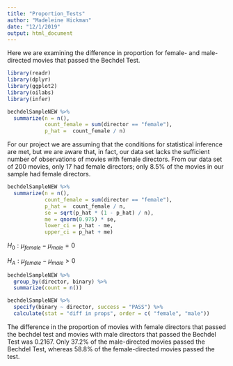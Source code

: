 ```yaml
---
title: "Proportion_Tests"
author: "Madeleine Hickman"
date: "12/1/2019"
output: html_document
---
```

Here we are examining the difference in proportion for female- and male- directed movies that passed the Bechdel Test. 

```r
library(readr)
library(dplyr)
library(ggplot2)
library(oilabs)
library(infer)
```
```r
bechdelSampleNEW %>%
  summarize(n = n(), 
            count_female = sum(director == "female"),
            p_hat =  count_female / n)
```

For our project we are assuming that the conditions for statistical inference are met, but we are aware that, in fact, our data set lacks the sufficient number of observations of movies with female directors. From our data set of 200 movies, only 17 had female directors; only 8.5% of the movies in our sample had female directors. 

```r
bechdelSampleNEW %>%
  summarize(n = n(), 
            count_female = sum(director == "female"),
            p_hat =  count_female / n, 
            se = sqrt(p_hat * (1 - p_hat) / n), 
            me = qnorm(0.975) * se, 
            lower_ci = p_hat - me, 
            upper_ci = p_hat + me)
```

$H_0: \mu_{female} - \mu_{male} = 0$

$H_A: \mu_{female} - \mu_{male} > 0$

```r
bechdelSampleNEW %>% 
  group_by(director, binary) %>% 
  summarize(count = n()) 
```

```r
bechdelSampleNEW %>%
  specify(binary ~ director, success = "PASS") %>%
  calculate(stat = "diff in props", order = c( "female", "male"))
```

The difference in the proportion of movies with female directors that passed the bechdel test and movies with male directors that passed the Bechdel Test was 0.2167. Only 37.2% of the male-directed movies passed the Bechdel Test, whereas 58.8% of the female-directed movies passed the test. 

